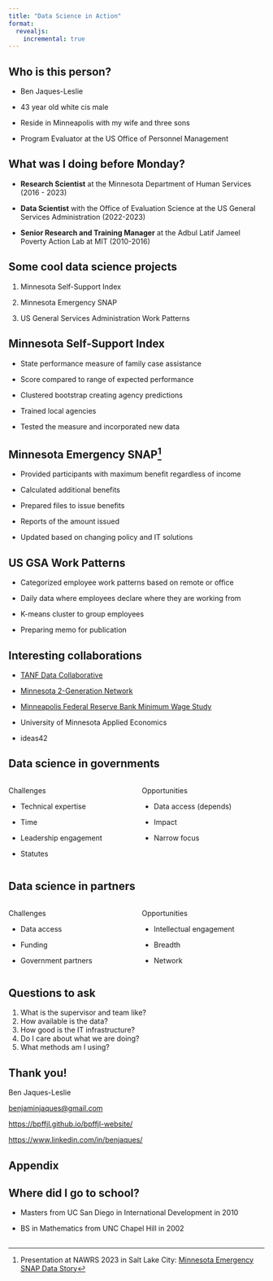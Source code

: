 ```yaml
---
title: "Data Science in Action"
format: 
  revealjs:
    incremental: true
---
```


## Who is this person?

-   Ben Jaques-Leslie

-   43 year old white cis male

-   Reside in Minneapolis with my wife and three sons

-   Program Evaluator at the US Office of Personnel Management

## What was I doing before Monday?

-   **Research Scientist** at the Minnesota Department of Human Services (2016 - 2023)

-   **Data Scientist** with the Office of Evaluation Science at the US General Services Administration (2022-2023)

-   **Senior Research and Training Manager** at the Adbul Latif Jameel Poverty Action Lab at MIT (2010-2016)

## Some cool data science projects

1.  Minnesota Self-Support Index

2.  Minnesota Emergency SNAP

3.  US General Services Administration Work Patterns

## Minnesota Self-Support Index

-   State performance measure of family case assistance

-   Score compared to range of expected performance

-   Clustered bootstrap creating agency predictions

-   Trained local agencies

-   Tested the measure and incorporated new data

## Minnesota Emergency SNAP[^1]

[^1]: Presentation at NAWRS 2023 in Salt Lake City: [Minnesota Emergency SNAP Data Story](https://bpffjl.github.io/esnap-nawrs/scripts/slides.html#/title-slide)

-   Provided participants with maximum benefit regardless of income

-   Calculated additional benefits

-   Prepared files to issue benefits

-   Reports of the amount issued

-   Updated based on changing policy and IT solutions

## US GSA Work Patterns

-   Categorized employee work patterns based on remote or office

-   Daily data where employees declare where they are working from

-   K-means cluster to group employees

-   Preparing memo for publication

## Interesting collaborations

-   [TANF Data Collaborative](https://www.acf.hhs.gov/opre/report/tanf-data-collaborative-pilot-profiles-collection-data-analytics-projects-state-county)

-   [Minnesota 2-Generation Network](https://mn.gov/dhs/2-generation/about/)

-   [Minneapolis Federal Reserve Bank Minimum Wage Study](https://www.minneapolisfed.org/research/working-papers/minimum-wages-and-labor-markets-in-the-twin-cities)

-   University of Minnesota Applied Economics

-   ideas42

## Data science in governments

::: columns
::: {.column width="50%"}
Challenges

-   Technical expertise

-   Time

-   Leadership engagement

-   Statutes
:::

::: {.column width="50%"}
Opportunities

-   Data access (depends)

-   Impact

-   Narrow focus
:::
:::

## Data science in partners

::: columns
::: {.column width="50%"}
Challenges

-   Data access

-   Funding

-   Government partners
:::

::: {.column width="50%"}
Opportunities

-   Intellectual engagement

-   Breadth

-   Network
:::
:::

## Questions to ask

1.  What is the supervisor and team like?
2.  How available is the data?
3.  How good is the IT infrastructure?
4.  Do I care about what we are doing?
5.  What methods am I using?

## Thank you!

Ben Jaques-Leslie

[benjaminjaques\@gmail.com](mailto:benjaminjaques@gmail.com)

<https://bpffjl.github.io/bpffjl-website/>

<https://www.linkedin.com/in/benjaques/>

## Appendix

## Where did I go to school?

-   Masters from UC San Diego in International Development in 2010

-   BS in Mathematics from UNC Chapel Hill in 2002

## 
